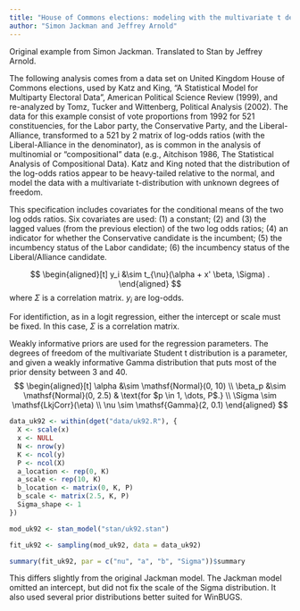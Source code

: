 ```yaml
---
title: "House of Commons elections: modeling with the multivariate t density"
author: "Simon Jackman and Jeffrey Arnold"
---
```


Original example from Simon Jackman. Translated to Stan by Jeffrey Arnold.


The following analysis comes from a data set on United Kingdom House of Commons elections, used by Katz and King, "A Statistical Model for Multiparty Electoral Data", American Political Science Review (1999), and re-analyzed by Tomz, Tucker and Wittenberg, Political Analysis (2002).  The data for this example consist of vote proportions from 1992 for 521 constituencies, for the Labor party, the Conservative Party, and the Liberal-Alliance, transformed to a 521 by 2 matrix of log-odds ratios (with the Liberal-Alliance in the denominator), as is common in the analysis of multinomial or "compositional" data (e.g., Aitchison 1986, The Statistical Analysis of Compositional Data).  Katz and King noted that the distribution of the log-odds ratios appear to be heavy-tailed relative to the normal, and model the data with a multivariate t-distribution with unknown degrees of freedom.

This specification includes covariates for the conditional means of the two log odds ratios.  Six covariates are used: (1) a constant; (2) and (3) the lagged values (from the previous election) of the two log odds ratios; (4) an indicator for whether the Conservative candidate is the incumbent; (5) the incumbency status of the Labor candidate; (6) the incumbency status of the Liberal/Alliance candidate.  

$$
\begin{aligned}[t]
y_i &\sim t_{\nu}(\alpha + x' \beta, \Sigma) .
\end{aligned}
$$
where $\Sigma$ is a correlation matrix.
$y_i$ are log-odds.


For identifiction, as in a logit regression, either the intercept or scale must be fixed.
In this case, $\Sigma$ is a correlation matrix.

Weakly informative priors are used for the regression parameters. 
The degrees of freedom of the multivariate Student t distribution is a parameter, and given a weakly informative Gamma distribution that puts most of the prior density between 3 and 40.
$$
\begin{aligned}[t]
\alpha &\sim  \mathsf{Normal}(0, 10) \\
\beta_p &\sim \mathsf{Normal}(0, 2.5) & \text{for $p \in 1, \dots, P$.} \\
\Sigma \sim \mathsf{LkjCorr}(\eta) \\
\nu \sim \mathsf{Gamma}(2, 0.1) 
\end{aligned}
$$

```r
data_uk92 <- within(dget("data/uk92.R"), {
  X <- scale(x)
  x <- NULL
  N <- nrow(y)
  K <- ncol(y)
  P <- ncol(X)
  a_location <- rep(0, K)
  a_scale <- rep(10, K)
  b_location <- matrix(0, K, P)
  b_scale <- matrix(2.5, K, P)
  Sigma_shape <- 1
})
```

```r
mod_uk92 <- stan_model("stan/uk92.stan")
```

```r
fit_uk92 <- sampling(mod_uk92, data = data_uk92)
```


```r
summary(fit_uk92, par = c("nu", "a", "b", "Sigma"))$summary
```


This differs slightly from the original Jackman model.
The Jackman model omitted an intercept, but did not fix the scale of the Sigma distribution.
It also used several prior distributions better suited for WinBUGS.
